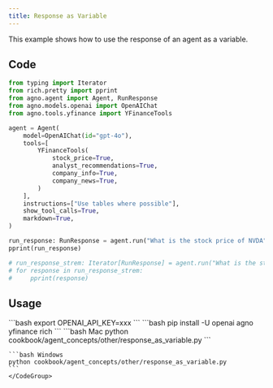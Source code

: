 ```yaml
---
title: Response as Variable
---
```


This example shows how to use the response of an agent as a variable.

## Code

```python cookbook/agent_concepts/other/response_as_variable.py
from typing import Iterator
from rich.pretty import pprint
from agno.agent import Agent, RunResponse
from agno.models.openai import OpenAIChat
from agno.tools.yfinance import YFinanceTools

agent = Agent(
    model=OpenAIChat(id="gpt-4o"),
    tools=[
        YFinanceTools(
            stock_price=True,
            analyst_recommendations=True,
            company_info=True,
            company_news=True,
        )
    ],
    instructions=["Use tables where possible"],
    show_tool_calls=True,
    markdown=True,
)

run_response: RunResponse = agent.run("What is the stock price of NVDA")
pprint(run_response)

# run_response_strem: Iterator[RunResponse] = agent.run("What is the stock price of NVDA", stream=True)
# for response in run_response_strem:
#     pprint(response)
```

## Usage

<Steps>
  <Snippet file="create-venv-step.mdx" />

  <Step title="Set your API key">
    ```bash
    export OPENAI_API_KEY=xxx
    ```
  </Step>

  <Step title="Install libraries">
    ```bash
    pip install -U openai agno yfinance rich
    ```
  </Step>

  <Step title="Run Agent">
    <CodeGroup>
    ```bash Mac
    python cookbook/agent_concepts/other/response_as_variable.py
    ```

    ```bash Windows
    python cookbook/agent_concepts/other/response_as_variable.py
    ```
    </CodeGroup>
  </Step>
</Steps> 